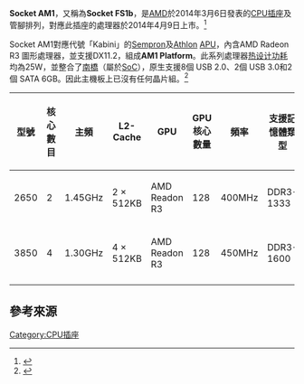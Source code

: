 {{noteTA
|G1=IT
}}
{{Infobox CPU socket
|name = Socket AM1 / Socket FS1b
|image = 
|formfactors = 陶瓷/有機物[[插针网格阵列封装|插针网格阵列封装]]
|type = PGA-[[零插拔力插座|ZIF]]
|contacts = 721
|protocol = 
|fsb = 系統匯流排：100MHz
|voltage = 
|processors = [[AMD_Athlon|AMD Athlon]]<br />[[AMD_Sempron|AMD Sempron]]
}}

'''Socket AM1'''，又稱為'''Socket FS1b'''，是[[AMD|AMD]]於2014年3月6日發表的[[CPU插座|CPU插座]]及管腳排列，對應此插座的處理器於2014年4月9日上市。<ref>{{cite news|author=Spike Lam|title=AMD正式發佈全新Socket AM1處理器|url=http://www.hkepc.com/10953|accessdate=2014-03-09|newspaper=HKEPC|date=2014-03-07|archive-date=2014-03-09|archive-url=https://web.archive.org/web/20140309084207/http://www.hkepc.com/10953|dead-url=no}}</ref> 

Socket AM1對應代號「Kabini」的[[Sempron|Sempron]]及[[Athlon|Athlon]] [[AMD加速处理器|APU]]，內含AMD Radeon R3 圖形處理器，並支援DX11.2，組成'''AM1 Platform'''。此系列處理器[[热设计功耗|热设计功耗]]均為25W，並整合了[[南橋|南橋]]（屬於[[SoC|SoC]]），原生支援8個 USB 2.0、2個 USB 3.0和2個 SATA 6GB。因此主機板上已沒有任何晶片組。<ref>{{cite news|title=晶片組沒了!AMD新架構Kabini，5大socket AM1主機板搶先看|url=http://www.techbang.com/posts/17214-amd-kabini-desktop-computer-the-counter-attack-launched-from-multiple-vendors-support-socket-motherboards-am1|accessdate=2014-03-09|newspaper=techbang|date=2014年3月8日|archive-date=2014-03-09|archive-url=https://web.archive.org/web/20140309095355/http://www.techbang.com/posts/17214-amd-kabini-desktop-computer-the-counter-attack-launched-from-multiple-vendors-support-socket-motherboards-am1|dead-url=no}}</ref>

{| class="wikitable"
|-
!型號!!核心數目 !! 主頻 !! L2-Cache !! GPU !! GPU核心數量 !! 頻率 !! 支援記憶體類型 !! TDW 
|-
| 2650 || 2 || 1.45GHz || 2 × 512KB || AMD Readon R3 || 128 || 400MHz || DDR3-1333 || 25W 
|-
| 3850 || 4 || 1.30GHz || 4 × 512KB || AMD Readon R3 || 128 || 450MHz || DDR3-1600 || 25W 
|-
|}

== 參考來源 ==
{{Reflist}}
{{AMDsock}}

[[Category:CPU插座|Category:CPU插座]]